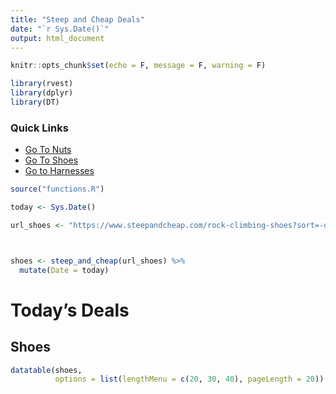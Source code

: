 ```yaml
---
title: "Steep and Cheap Deals"
date: "`r Sys.Date()`"
output: html_document
---
```


```r
knitr::opts_chunk$set(echo = F, message = F, warning = F)
```

```r
library(rvest)
library(dplyr)
library(DT)
```

### Quick Links

+ [Go To Nuts](https://www.steepandcheap.com/passive-protection?pagesize=80)
+ [Go To Shoes](https://www.steepandcheap.com/rock-climbing-shoes?p=brand%3ALa%5C+Sportiva%7Cbrand%3AButora&nf=1&pagesize=80)
+ [Go to Harnesses](https://www.steepandcheap.com/climbing-harnesses?pagesize=80)

```r
source("functions.R")
```

```r
today <- Sys.Date()
```


```r
url_shoes <- "https://www.steepandcheap.com/rock-climbing-shoes?sort=-discountpercent&p=brand%3AScarpa%7CBrand%3A100000327&nf=1"



shoes <- steep_and_cheap(url_shoes) %>% 
  mutate(Date = today)

```

# Today's Deals {.tabset .tabset-fade}

## Shoes

```r
datatable(shoes, 
          options = list(lengthMenu = c(20, 30, 40), pageLength = 20))
```





